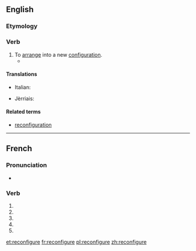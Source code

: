 {{also|reconfiguré}}
==English==

===Etymology===
{{prefix|re|configure}}

===Verb===
{{en-verb|reconfigur|ing}}

# To [[arrange]] into a new [[configuration]].
#* {{quote-magazine|date=2013-05-17
|author=George Monbiot|authorlink=George Monbiot
|title=Money just makes the rich suffer
|volume=188|issue=23|page=19
|magazine={{w|The Guardian Weekly}}
|url=http://www.guardian.co.uk/commentisfree/2013/may/06/politics-envy-keenest-rich
|passage=In order to grant the rich these pleasures, the social contract is '''reconfigured'''. The welfare state is dismantled. Essential public services are cut so that the rich may pay less tax.&nbsp;[&hellip;]}}

====Translations====
{{trans-top|arrange in a new configuration}}
* Italian: {{t|it|riconfigurare}}
{{trans-mid}}
* Jèrriais: {{t|roa-jer|èrconfidguther}}
{{trans-bottom}}

====Related terms====
* [[reconfiguration]]

----

==French==

===Pronunciation===
* {{homophones|lang=fr|reconfigurent|reconfigures}}

===Verb===
{{fr-verb-form}}

# {{conjugation of|reconfigurer||1|s|pres|ind|lang=fr}}
# {{conjugation of|reconfigurer||3|s|pres|ind|lang=fr}}
# {{conjugation of|reconfigurer||1|s|pres|sub|lang=fr}}
# {{conjugation of|reconfigurer||3|s|pres|sub|lang=fr}}
# {{conjugation of|reconfigurer||2|s|imp|lang=fr}}

[[et:reconfigure]]
[[fr:reconfigure]]
[[pl:reconfigure]]
[[zh:reconfigure]]